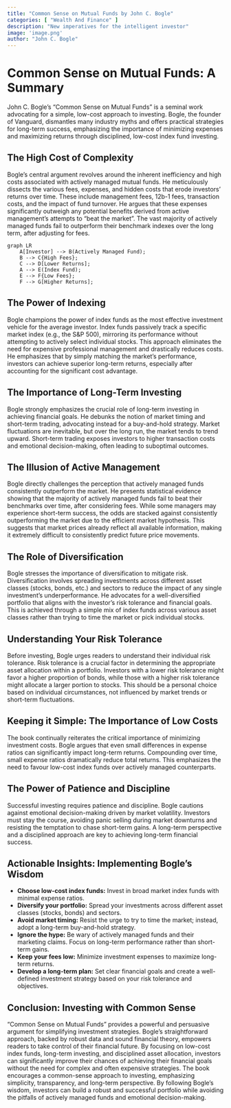 ```yaml
---
title: "Common Sense on Mutual Funds by John C. Bogle"
categories: [ "Wealth And Finance" ]
description: "New imperatives for the intelligent investor"
image: 'image.png'
author: "John C. Bogle"
---
```

# Common Sense on Mutual Funds: A Summary

John C. Bogle's "Common Sense on Mutual Funds" is a seminal work advocating for a simple, low-cost approach to investing.  Bogle, the founder of Vanguard, dismantles many industry myths and offers practical strategies for long-term success, emphasizing the importance of minimizing expenses and maximizing returns through disciplined, low-cost index fund investing.

## The High Cost of Complexity

Bogle's central argument revolves around the inherent inefficiency and high costs associated with actively managed mutual funds.  He meticulously dissects the various fees, expenses, and hidden costs that erode investors' returns over time. These include management fees, 12b-1 fees, transaction costs, and the impact of fund turnover.  He argues that these expenses significantly outweigh any potential benefits derived from active management's attempts to "beat the market".  The vast majority of actively managed funds fail to outperform their benchmark indexes over the long term, after adjusting for fees.

```mermaid
graph LR
    A[Investor] --> B(Actively Managed Fund);
    B --> C{High Fees};
    C --> D[Lower Returns];
    A --> E(Index Fund);
    E --> F{Low Fees};
    F --> G[Higher Returns];
```

## The Power of Indexing

Bogle champions the power of index funds as the most effective investment vehicle for the average investor.  Index funds passively track a specific market index (e.g., the S&P 500), mirroring its performance without attempting to actively select individual stocks. This approach eliminates the need for expensive professional management and drastically reduces costs. He emphasizes that by simply matching the market's performance, investors can achieve superior long-term returns, especially after accounting for the significant cost advantage.

##  The Importance of Long-Term Investing

Bogle strongly emphasizes the crucial role of long-term investing in achieving financial goals. He debunks the notion of market timing and short-term trading, advocating instead for a buy-and-hold strategy.  Market fluctuations are inevitable, but over the long run, the market tends to trend upward.  Short-term trading exposes investors to higher transaction costs and emotional decision-making, often leading to suboptimal outcomes.

## The Illusion of Active Management

Bogle directly challenges the perception that actively managed funds consistently outperform the market. He presents statistical evidence showing that the majority of actively managed funds fail to beat their benchmarks over time,  after considering fees. While some managers may experience short-term success, the odds are stacked against consistently outperforming the market due to the efficient market hypothesis. This suggests that market prices already reflect all available information, making it extremely difficult to consistently predict future price movements.

## The Role of Diversification

Bogle stresses the importance of diversification to mitigate risk. Diversification involves spreading investments across different asset classes (stocks, bonds, etc.) and sectors to reduce the impact of any single investment's underperformance.  He advocates for a well-diversified portfolio that aligns with the investor's risk tolerance and financial goals. This is achieved through a simple mix of index funds across various asset classes rather than trying to time the market or pick individual stocks.

## Understanding Your Risk Tolerance

Before investing, Bogle urges readers to understand their individual risk tolerance.  Risk tolerance is a crucial factor in determining the appropriate asset allocation within a portfolio.  Investors with a lower risk tolerance might favor a higher proportion of bonds, while those with a higher risk tolerance might allocate a larger portion to stocks. This should be a personal choice based on individual circumstances, not influenced by market trends or short-term fluctuations.

##  Keeping it Simple: The Importance of Low Costs

The book continually reiterates the critical importance of minimizing investment costs.  Bogle argues that even small differences in expense ratios can significantly impact long-term returns.  Compounding over time, small expense ratios dramatically reduce total returns. This emphasizes the need to favour low-cost index funds over actively managed counterparts.

##  The Power of Patience and Discipline

Successful investing requires patience and discipline. Bogle cautions against emotional decision-making driven by market volatility. Investors must stay the course, avoiding panic selling during market downturns and resisting the temptation to chase short-term gains.  A long-term perspective and a disciplined approach are key to achieving long-term financial success.

##  Actionable Insights: Implementing Bogle's Wisdom

* **Choose low-cost index funds:** Invest in broad market index funds with minimal expense ratios.
* **Diversify your portfolio:** Spread your investments across different asset classes (stocks, bonds) and sectors.
* **Avoid market timing:**  Resist the urge to try to time the market; instead, adopt a long-term buy-and-hold strategy.
* **Ignore the hype:** Be wary of actively managed funds and their marketing claims.  Focus on long-term performance rather than short-term gains.
* **Keep your fees low:** Minimize investment expenses to maximize long-term returns.
* **Develop a long-term plan:** Set clear financial goals and create a well-defined investment strategy based on your risk tolerance and objectives.


## Conclusion:  Investing with Common Sense

"Common Sense on Mutual Funds" provides a powerful and persuasive argument for simplifying investment strategies. Bogle's straightforward approach, backed by robust data and sound financial theory, empowers readers to take control of their financial future. By focusing on low-cost index funds, long-term investing, and disciplined asset allocation, investors can significantly improve their chances of achieving their financial goals without the need for complex and often expensive strategies. The book encourages a common-sense approach to investing, emphasizing simplicity, transparency, and long-term perspective.  By following Bogle's wisdom, investors can build a robust and successful portfolio while avoiding the pitfalls of actively managed funds and emotional decision-making.

